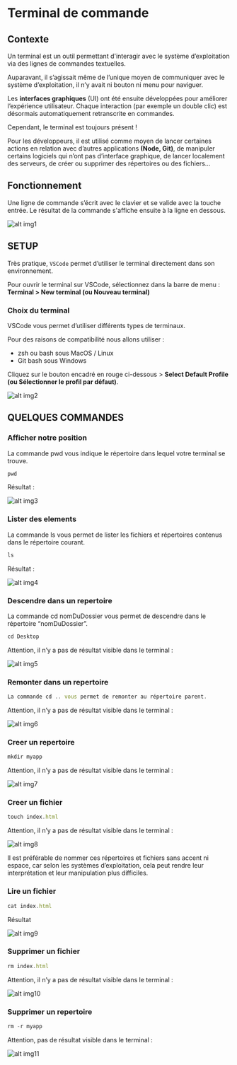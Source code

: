 # Terminal de commande

## Contexte

Un terminal est un outil permettant d'interagir avec le système d’exploitation via des lignes de commandes textuelles.


Auparavant, il s’agissait même de l’unique moyen de communiquer avec le système d’exploitation, il n’y avait ni bouton ni menu pour naviguer.


Les **interfaces graphiques** (UI) ont été ensuite développées pour améliorer l’expérience utilisateur. 
Chaque interaction (par exemple un double clic) est désormais automatiquement retranscrite en commandes.


Cependant, le terminal est toujours présent !


Pour les développeurs, il est utilisé comme moyen de lancer certaines actions en relation avec d’autres applications **(Node, Git)**, 
de manipuler certains logiciels qui n’ont pas d’interface graphique, de lancer localement des serveurs, 
de créer ou supprimer des répertoires ou des fichiers…

## Fonctionnement

Une ligne de commande s’écrit avec le clavier et se valide avec la touche entrée. 
Le résultat de la commande s'affiche ensuite à la ligne en dessous.

![alt img1](/images/courses/level1/img1.png)

## SETUP

Très pratique, ```VSCode``` permet d’utiliser le terminal directement dans son environnement.


Pour ouvrir le terminal sur VSCode, sélectionnez dans la barre de menu : **Terminal > New terminal (ou Nouveau terminal)**

### Choix du terminal

VSCode vous permet d’utiliser différents types de terminaux.

Pour des raisons de compatibilité nous allons utiliser :

- zsh ou bash sous MacOS / Linux
- Git bash sous Windows

Cliquez sur le bouton encadré en rouge ci-dessous > **Select Default Profile (ou Sélectionner le profil par défaut)**.

![alt img2](/images/courses/level1/img2.png)

## QUELQUES COMMANDES

### Afficher notre position

La commande pwd vous indique le répertoire dans lequel votre terminal se trouve.

```js
pwd
```

Résultat :

![alt img3](/images/courses/level1/img3.png)

### Lister des elements

La commande ls vous permet de lister les fichiers et répertoires contenus dans le répertoire courant.

```js
ls
```

Résultat :

![alt img4](/images/courses/level1/img4.png)

### Descendre dans un repertoire

La commande cd nomDuDossier vous permet de descendre dans le répertoire “nomDuDossier”.

```js
cd Desktop
```

Attention, il n’y a pas de résultat visible dans le terminal :

![alt img5](/images/courses/level1/img5.png)

### Remonter dans un repertoire

```js
La commande cd .. vous permet de remonter au répertoire parent.
```

Attention, il n’y a pas de résultat visible dans le terminal :

![alt img6](/images/courses/level1/img6.png)

### Creer un repertoire

```js
mkdir myapp
```

Attention, il n’y a pas de résultat visible dans le terminal :

![alt img7](/images/courses/level1/img7.png)

### Creer un fichier

```js
touch index.html
```

Attention, il n’y a pas de résultat visible dans le terminal :

![alt img8](/images/courses/level1/img8.png)

Il est préférable de nommer ces répertoires et fichiers sans accent ni espace, car selon les systèmes d’exploitation, 
cela peut rendre leur interprétation et leur manipulation plus difficiles.

### Lire un fichier

```js
cat index.html
```

Résultat 

![alt img9](/images/courses/level1/img9.png)

### Supprimer un fichier

```js
rm index.html
```

Attention, il n’y a pas de résultat visible dans le terminal :

![alt img10](/images/courses/level1/img10.png)

### Supprimer un repertoire

```js
rm -r myapp
```

Attention, pas de résultat visible dans le terminal :

![alt img11](/images/courses/level1/img11.png)